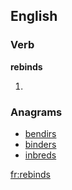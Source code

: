 ==English==

===Verb===
'''rebinds'''

# {{third-person singular of|[[rebind]]}}

===Anagrams===
* [[bendirs#English|bendirs]]
* [[binders#English|binders]]
* [[inbreds#English|inbreds]]

[[fr:rebinds]]